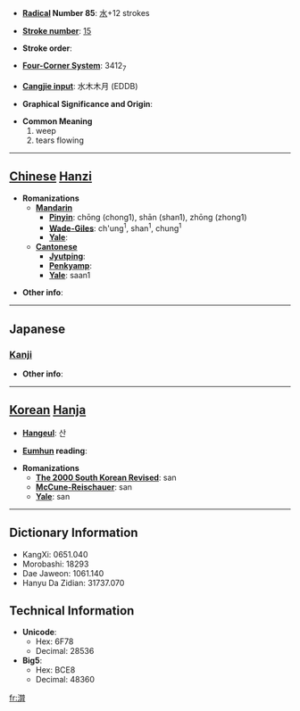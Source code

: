 * '''[[Wiktionary:Chinese radical index| Radical]] Number 85''': [[Wiktionary:Chinese radical index 水|水]]+12 strokes

* '''[[Wiktionary:Chinese total strokes index|Stroke number]]''': [[Wiktionary:Chinese total strokes index 15|15]]

* '''Stroke order''': 

* '''[[Wiktionary:Chinese four corner index|Four-Corner System]]''': 3412<sub>7</sub>

* '''[[Wiktionary:Chinese Cangjie index|Cangjie input]]''': 水木木月 (EDDB)

* '''Graphical Significance and Origin''': 

* '''Common Meaning'''
*#weep
*# tears flowing


----

== [[Chinese]] [[Hanzi]] ==

* '''Romanizations'''
** '''[[Mandarin]]'''
*** '''[[Pinyin]]''': chōng (chong1), shān (shan1), zhōng (zhong1)
*** '''[[Wade-Giles]]''': ch'ung<sup>1</sup>, shan<sup>1</sup>, chung<sup>1</sup>
*** '''[[Yale]]''': 
** '''[[Cantonese]]'''
*** '''[[Jyutping]]''':
*** '''[[Penkyamp]]''': 
*** '''[[Yale]]''': saan1

* '''Other info''': 

----

==Japanese==
===[[Kanji]]===
{{kanji|on readings=[[さん]] (san)|kun readings=}}

* '''Other info''':  

----

== [[Korean]] [[Hanja]] ==

* '''[[Hangeul]]''': 산

* '''[[Eumhun]] reading''': 

* '''Romanizations'''
** '''[[The 2000 South Korean Revised Romanization|The 2000 South Korean Revised]]''': san
** '''[[McCune-Reischauer]]''': san
** '''[[Yale]]''': san

----

== Dictionary Information ==

* KangXi: 0651.040
* Morobashi: 18293
* Dae Jaweon: 1061.140
* Hanyu Da Zidian: 31737.070

== Technical Information ==

* '''Unicode''':
** Hex: 6F78
** Decimal: 28536
* '''Big5''':
** Hex: BCE8
** Decimal: 48360

[[fr:潸]]